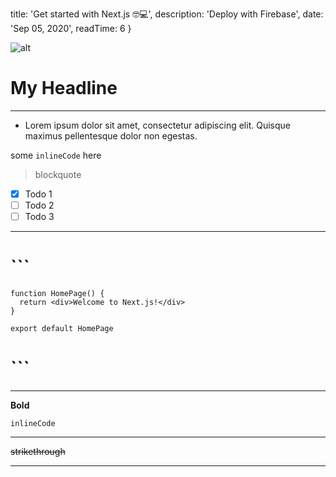 
  title: 'Get started with Next.js 🤓💻',
  description: 'Deploy with Firebase',
  date: 'Sep 05, 2020',
  readTime: 6
}

![alt](https://mdx-logo.now.sh)


# My Headline
---

- Lorem ipsum dolor sit amet, consectetur adipiscing elit. Quisque maximus pellentesque dolor non egestas.


some `inlineCode` here



> blockquote

- [x] Todo 1
- [ ] Todo 2
- [ ] Todo 3

***

<div>

<style jsx>{`
    .main {
        margin: 0;
        padding-left: 5rem;
        font-family: "roboto";
        background: #333;
        font-size: 2rem;
        display: flex;
        flex-direction: column;
        justify-content: center;
        color: yellow;
        }

    h1 {
    color: white;
    }

`}</style>

<main className="main">

<h1>```</h1>

```
function HomePage() {
  return <div>Welcome to Next.js!</div>
}

export default HomePage
```

<h1>```</h1>

</main>

</div>

***

**Bold**

`inlineCode`

---

~~strikethrough~~

***

